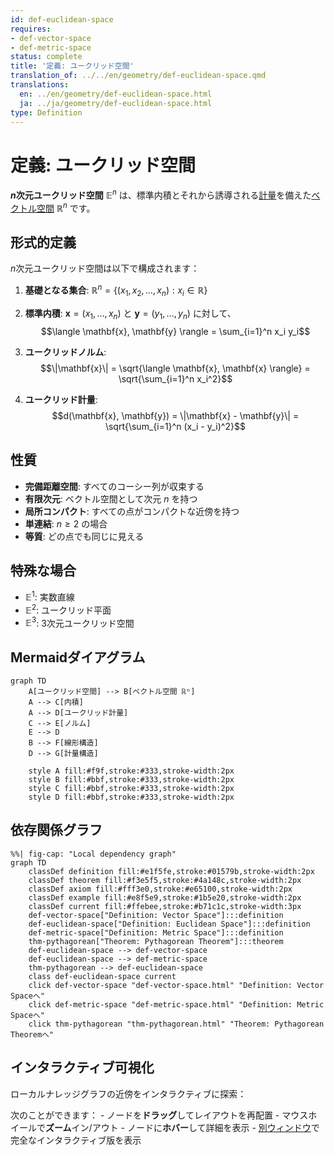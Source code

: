 ```yaml
---
id: def-euclidean-space
requires:
- def-vector-space
- def-metric-space
status: complete
title: '定義: ユークリッド空間'
translation_of: ../../en/geometry/def-euclidean-space.qmd
translations:
  en: ../en/geometry/def-euclidean-space.html
  ja: ../ja/geometry/def-euclidean-space.html
type: Definition
---
```


# 定義: ユークリッド空間 {#def-euclidean-space}

**$n$次元ユークリッド空間** $\mathbb{E}^n$ は、標準内積とそれから誘導される[計量](def-metric-space.qmd)を備えた[ベクトル空間](../algebra/def-vector-space.qmd) $\mathbb{R}^n$ です。

## 形式的定義

$n$次元ユークリッド空間は以下で構成されます：

1. **基礎となる集合**: $\mathbb{R}^n = \{(x_1, x_2, \ldots, x_n) : x_i \in \mathbb{R}\}$

2. **標準内積**: $\mathbf{x} = (x_1, \ldots, x_n)$ と $\mathbf{y} = (y_1, \ldots, y_n)$ に対して、
   $$\langle \mathbf{x}, \mathbf{y} \rangle = \sum_{i=1}^n x_i y_i$$

3. **ユークリッドノルム**:
   $$\|\mathbf{x}\| = \sqrt{\langle \mathbf{x}, \mathbf{x} \rangle} = \sqrt{\sum_{i=1}^n x_i^2}$$

4. **ユークリッド計量**:
   $$d(\mathbf{x}, \mathbf{y}) = \|\mathbf{x} - \mathbf{y}\| = \sqrt{\sum_{i=1}^n (x_i - y_i)^2}$$

## 性質

- **完備距離空間**: すべてのコーシー列が収束する
- **有限次元**: ベクトル空間として次元 $n$ を持つ
- **局所コンパクト**: すべての点がコンパクトな近傍を持つ
- **単連結**: $n \geq 2$ の場合
- **等質**: どの点でも同じに見える

## 特殊な場合

- $\mathbb{E}^1$: 実数直線
- $\mathbb{E}^2$: ユークリッド平面
- $\mathbb{E}^3$: 3次元ユークリッド空間

## Mermaidダイアグラム

```mermaid
graph TD
    A[ユークリッド空間] --> B[ベクトル空間 ℝⁿ]
    A --> C[内積]
    A --> D[ユークリッド計量]
    C --> E[ノルム]
    E --> D
    B --> F[線形構造]
    D --> G[計量構造]

    style A fill:#f9f,stroke:#333,stroke-width:2px
    style B fill:#bbf,stroke:#333,stroke-width:2px
    style C fill:#bbf,stroke:#333,stroke-width:2px
    style D fill:#bbf,stroke:#333,stroke-width:2px
```

## 依存関係グラフ

```mermaid
%%| fig-cap: "Local dependency graph"
graph TD
    classDef definition fill:#e1f5fe,stroke:#01579b,stroke-width:2px
    classDef theorem fill:#f3e5f5,stroke:#4a148c,stroke-width:2px
    classDef axiom fill:#fff3e0,stroke:#e65100,stroke-width:2px
    classDef example fill:#e8f5e9,stroke:#1b5e20,stroke-width:2px
    classDef current fill:#ffebee,stroke:#b71c1c,stroke-width:3px
    def-vector-space["Definition: Vector Space"]:::definition
    def-euclidean-space["Definition: Euclidean Space"]:::definition
    def-metric-space["Definition: Metric Space"]:::definition
    thm-pythagorean["Theorem: Pythagorean Theorem"]:::theorem
    def-euclidean-space --> def-vector-space
    def-euclidean-space --> def-metric-space
    thm-pythagorean --> def-euclidean-space
    class def-euclidean-space current
    click def-vector-space "def-vector-space.html" "Definition: Vector Spaceへ"
    click def-metric-space "def-metric-space.html" "Definition: Metric Spaceへ"
    click thm-pythagorean "thm-pythagorean.html" "Theorem: Pythagorean Theoremへ"
```

## インタラクティブ可視化

ローカルナレッジグラフの近傍をインタラクティブに探索：

::: {.graph-viz data-id="def-euclidean-space" data-width="700" data-height="500"}
:::

次のことができます：
- ノードを**ドラッグ**してレイアウトを再配置
- マウスホイールで**ズーム**イン/アウト
- ノードに**ホバー**して詳細を表示
- [別ウィンドウ](../../output/interactive/def-euclidean-space.html){target="_blank"}で完全なインタラクティブ版を表示

